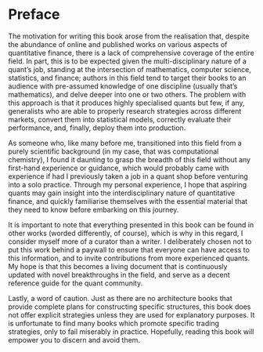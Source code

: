 # Preface {.unnumbered}

The motivation for writing this book arose from the realisation that, despite the abundance of online and published works on various aspects of quantitative finance, there is a lack of comprehensive coverage of the entire field. In part, this is to be expected given the multi-disciplinary nature of a quant’s job, standing at the intersection of mathematics, computer science, statistics, and finance; authors in this field tend to target their books to an audience with pre-assumed knowledge of one discipline (usually that’s mathematics), and delve deeper into one or two others. The problem with this approach is that it produces highly specialised quants but few, if any, generalists who are able to properly research strategies across different markets, convert them into statistical models, correctly evaluate their performance, and, finally, deploy them into production.

As someone who, like many before me, transitioned into this field from a purely scientific background (in my case, that was computational chemistry), I found it daunting to grasp the breadth of this field without any first-hand experience or guidance, which would probably came with experience if had I previously taken a job in a quant shop before venturing into a solo practice. Through my personal experience, I hope that aspiring quants may gain insight into the interdisciplinary nature of quantitative finance, and quickly familiarise themselves with the essential material that they need to know before embarking on this journey.

It is important to note that everything presented in this book can be found in other works (worded differently, of course), which is why in this regard, I consider myself more of a curator than a writer. I deliberately chosen not to put this work behind a paywall to ensure that everyone can have access to this information, and to invite contributions from more experienced quants. My hope is that this becomes a living document that is continuously updated with novel breakthroughs in the field, and serve as a decent reference guide for the quant community. 

Lastly, a word of caution. Just as there are no architecture books that provide complete plans for constructing specific structures, this book does not offer explicit strategies unless they are used for explanatory purposes. It is unfortunate to find many books which promote specific trading strategies, only to fail miserably in practice. Hopefully, reading this book will empower you to discern and avoid them.